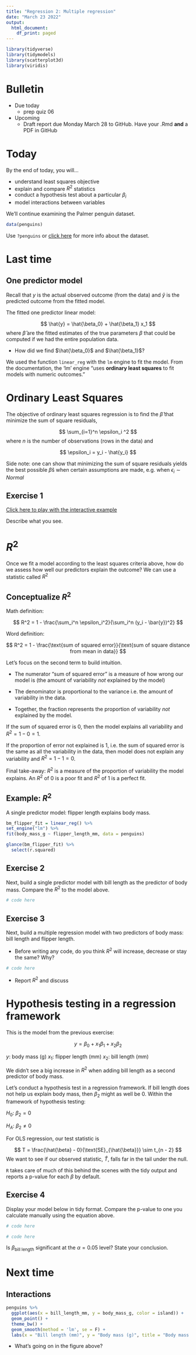 ```yaml
---
title: "Regression 2: Multiple regression"
date: "March 23 2022"
output:
  html_document:
    df_print: paged
---
```


```r
library(tidyverse)
library(tidymodels)
library(scatterplot3d)
library(viridis)
```

# Bulletin

- Due today
  - prep quiz 06

- Upcoming
  - Draft report due Monday March 28 to GitHub. Have your .Rmd **and** a PDF in GitHub


# Today

By the end of today, you will...

- understand least squares objective
- explain and compare $R^2$ statistics
- conduct a hypothesis test about a particular $\beta_i$
- model interactions between variables

We'll continue examining the Palmer penguin dataset.

```r
data(penguins)
```

Use `?penguins` or [click here](https://github.com/allisonhorst/palmerpenguins) for more info about the dataset.

# Last time 

## One predictor model

Recall that $y$ is the actual observed outcome (from the data) and $\hat{y}$ is the predicted outcome from the fitted model.

The fitted one predictor linear model:

$$
\hat{y} = \hat{\beta_0} + \hat{\beta_1} x_1
$$
where $\hat{\beta}$ are the fitted estimates of the true parameters $\beta$ that could be computed if we had the entire population data.

- How did we find $\hat{\beta_0}$ and $\hat{\beta_1}$?

We used the function `linear_reg` with the `lm` engine to fit the model. From the documentation, the 'lm' engine "uses **ordinary least squares** to fit models with numeric outcomes."


# Ordinary Least Squares

The objective of ordinary least squares regression is to find the $\hat{\beta}$ that minimize the sum of square residuals,

$$
\sum_{i=1}^n \epsilon_i ^2
$$
where $n$ is the number of observations (rows in the data) and 

$$
\epsilon_i = y_i - \hat{y_i}
$$

Side note: one can show that minimizing the sum of square residuals yields the best possible $\hat{\beta}$s when certain assumptions are made, e.g. when $\epsilon_i \sim Normal$

## Exercise 1

[Click here to play with the interactive example](https://seeing-theory.brown.edu/regression-analysis/index.html#section1)

Describe what you see.



# $R^2$ 

Once we fit a model according to the least squares criteria above, how do we assess how well our predictors explain the outcome? We can use a statistic called $R^2$


## Conceptualize $R^2$

Math definition:

$$
R^2 = 1 - \frac{\sum_i^n \epsilon_i^2}{\sum_i^n (y_i - \bar{y})^2}
$$

Word definition:

$$
R^2 = 1 - \frac{\text{sum of squared error}}{\text{sum of square distance from mean in data}}
$$

Let's focus on the second term to build intuition.

- The numerator "sum of squared error" is a measure of how wrong our model is (the  amount of variability *not* explained by the model)

- The denominator is proportional to the variance i.e. the amount of variability in the data.

- Together, the fraction represents the proportion of variability *not* explained by the model.

If the sum of squared error is 0, then the model explains all variability and $R^2 = 1 - 0 = 1$.

If the proportion of error not explained is $1$, i.e. the sum of squared error is the same as all the variability in the data, then model does not explain any variability and $R^2 = 1 - 1 = 0$.

Final take-away: $R^2$ is a measure of the proportion of variability the model explains. An $R^2$ of 0 is a poor fit and $R^2$ of 1 is a perfect fit.

## Example: $R^2$

A single predictor model: flipper length explains body mass.

```r
bm_flipper_fit = linear_reg() %>%
set_engine("lm") %>%
fit(body_mass_g ~ flipper_length_mm, data = penguins)

glance(bm_flipper_fit) %>%
  select(r.squared)
```


## Exercise 2

Next, build a single predictor model with bill length as the predictor of body mass. Compare the $R^2$ to the model above. 

```r
# code here
```


## Exercise 3

Next, build a multiple regression model with two predictors of body mass: bill length and flipper length. 

- Before writing any code, do you think $R^2$ will increase, decrease or stay the same? Why?


```r
# code here
```

- Report $R^2$ and discuss

# Hypothesis testing in a regression framework

This is the model from the previous exercise:

$$
y = \beta_0 + x_1 \beta_1 + x_2 \beta_2
$$

$y$: body mass (g)
$x_1$: flipper length (mm)
$x_2$: bill length (mm)

We didn't see a big increase in $R^2$ when adding bill length as a second predictor of body mass.

Let's conduct a hypothesis test in a regression framework. If bill length does not help us explain body mass, then $\beta_2$ might as well be 0. Within the framework of hypothesis testing:

$H_0$: $\beta_2 = 0$

$H_A:$ $\beta_2 \neq 0$

For OLS regression, our test statistic is 

$$
T = \frac{\hat{\beta} - 0}{\text{SE}_{\hat{\beta}}} \sim t_{n - 2}
$$
We want to see if our observed statistic, $\hat{T}$, falls far in the tail under the null.

`R` takes care of much of this behind the scenes with the tidy output and reports a p-value for each $\beta$ by default.

## Exercise 4

Display your model below in tidy format. Compare the p-value to one you calculate manually using the equation above.
```r
# code here
```

```r
# code here
```

Is $\beta_{\text{bill length}}$ significant at the $\alpha = 0.05$ level? State your conclusion.

# Next time

## Interactions

```r
penguins %>%
  ggplot(aes(x = bill_length_mm, y = body_mass_g, color = island)) +
  geom_point() + 
  theme_bw() + 
  geom_smooth(method = 'lm', se = F) + 
  labs(x = "Bill length (mm)", y = "Body mass (g)", title = "Body mass vs bill length by island", color = "Island")
```

- What's going on in the figure above?